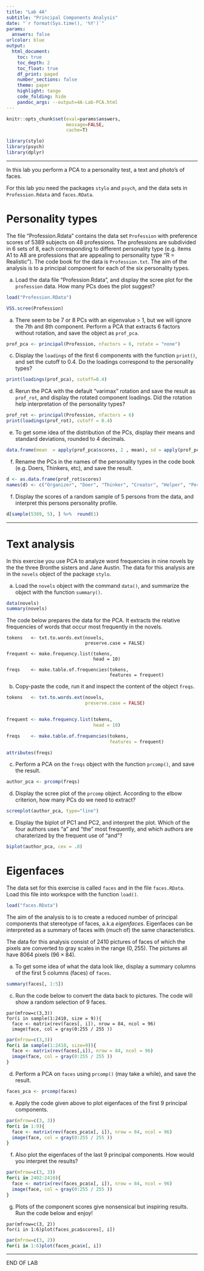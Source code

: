 ---
title: "Lab 4A"
subtitle: "Principal Components Analysis"
date: "`r format(Sys.time(), '%Y')`"
params:
  answers: false
urlcolor: blue
output: 
  html_document:
    toc: true
    toc_depth: 2
    toc_float: true
    df_print: paged
    number_sections: false
    theme: paper
    highlight: tango
    code_folding: hide
    pandoc_args: --output=4A-Lab-PCA.html
---


```{r setup, include=F, message=F}
knitr::opts_chunk$set(eval=params$answers, 
                      message=FALSE,
                      cache=T)

library(stylo)
library(psych)
library(dplyr)
```

---



In this lab you perform a PCA to a personality test, a text and photo's of faces.

For this lab you need the packages `stylo` and `psych`, and the data sets in `Profession.Rdata` and `faces.RData`. 

# Personality types

The file "Profession.Rdata" contains the data set `Profession` with preference scores of 5389 subjects on 48 professions. The professions are subdivided in 6 sets of 8, each corresponding to different personality type (e.g. items A1 to A8 are professions that are appealing to personality type "R =  Realistic"). The code book for the data is `Profession.txt`. The aim of the analysis is to a principal component for each of the six personality types.


a. Load the data file "Profession.Rdata", and display the scree plot for the `profession` data. How many PCs does the plot suggest? 

```{r}
load("Profession.RData")

VSS.scree(Profession)
```

a. There seem to be 7 or 8 PCs with an eigenvalue > 1, but we will ignore the 7th and 8th component. Perform a PCA that extracts 6 factors without rotation, and save the object as `prof_pca`. 

```{r}
prof_pca <- principal(Profession, nfactors = 6, rotate = "none")
```



c. Display the `loadings` of the first 6 components with the function `print()`, and set the cutoff to 0.4. Do the loadings correspond to the personality types?

```{r}
print(loadings(prof_pca), cutoff=0.4)
```

d. Rerun the PCA with the default "varimax" rotation and save the result as `prof_rot`, and display the rotated component loadings. Did the rotation help interpretation of the personality types?

```{r}
prof_rot <- principal(Profession, nfactors = 6)
print(loadings(prof_rot), cutoff = 0.4)
```


e. To get some idea of the distribution of the PCs, display their means and standard deviations, rounded to 4 decimals.

```{r}
data.frame(mean  = apply(prof_pca$scores, 2 , mean), sd = apply(prof_pca$scores, 2, sd)) %>% round(4)
```

f. Rename the PCs in the names of the personality types in the code book (e.g. Doers, Thinkers, etc), and save the result.

```{r}
d <- as.data.frame(prof_rot$scores) 
names(d) <- c("Organizer", "Doer", "Thinker", "Creator", "Helper", "Persuader") 
```



f. Display the scores of a random sample of 5 persons from the data, and interpret this persons personality profile.

```{r}
d[sample(5389, 5), ] %>%  round(1)
```

---

# Text analysis

In this exercise you use PCA to analyze word frequencies in nine novels by the the three Bronthe sisters and Jane Austin. The data for this analysis are in the `novels` object of the package `stylo`.

a. Load the `novels` object with the command `data()`, and summarize the object with the function `summary()`. 

```{r}
data(novels)
summary(novels)
```

The code below prepares the data for the PCA. It extracts the relative frequencies of words that occur most frequently in the novels.

```
tokens   <- txt.to.words.ext(novels, 
                             preserve.case = FALSE)

frequent <- make.frequency.list(tokens, 
                                head = 10)

freqs    <- make.table.of.frequencies(tokens, 
                                      features = frequent)
```


b. Copy-paste the code, run it and inspect the content of the object `freqs`.

```{r echo=FALSE}
tokens   <- txt.to.words.ext(novels, 
                             preserve.case = FALSE)


frequent <- make.frequency.list(tokens, 
                                head = 10)

freqs    <- make.table.of.frequencies(tokens, 
                                      features = frequent)

attributes(freqs)
```

c. Perform a PCA on the `freqs` object with the function `prcomp()`, and save the result.

```{r}
author_pca <- prcomp(freqs)
```


d. Display the scree plot of the `prcomp` object. According to the elbow criterion, how many PCs do we need to extract?

```{r}
screeplot(author_pca, type="line")
```


e. Display the biplot of PC1 and PC2, and interpret the plot. Which of the four authors uses "a" and "the" most frequently, and which authors are charaterized by the frequent use of "and"?

```{r fig.width = 7, fig.height = 7}
biplot(author_pca, cex = .8)
```


# Eigenfaces

The data set for this exercise is called `faces` and in the file `faces.RData`. Load this file into workspce with the function `load()`. 

```{r}
load("faces.RData")
```

The aim of the analysis to is to create a reduced number of principal components that stereotype of faces, a.k.a _eigenfaces_. Eigenfaces can be interpreted as a summary of faces with (much of) the same characteristics.

The data for this analysis consist of 2410 pictures of faces of which the pixels are converted to gray scales in the range $(0, 255)$. The pictures all have 8064 pixels  $(96\times84)$.


a. To get some idea of what the data look like, display a summary columns of the first 5 columns (faces) of `faces`.

```{r}
summary(faces[, 1:5])
```


c. Run the code below to convert the data back to pictures. The code will show a random selection of 9 faces.

```
par(mfrow=c(3,3))
for(i in sample(1:2410, size = 9)){
  face <- matrix(rev(faces[, i]), nrow = 84, ncol = 96)
  image(face, col = gray(0:255 / 255 ))
```


```{r echo=F, fig.height=9}
par(mfrow=c(3,3))
for(i in sample(1:2410, size=9)){
  face <- matrix(rev(faces[,i]), nrow = 84, ncol = 96)
  image(face, col = gray(0:255 / 255 ))
}
```

d. Perform a PCA on `faces` using `prcomp()` (may take a while), and save the result. 

```{r}
faces_pca <- prcomp(faces)
```


e. Apply the code given above to plot eigenfaces of the first 9 principal components. 


```{r fig.height=9}
par(mfrow=c(3, 3))
for(i in 1:9){
  face <- matrix(rev(faces_pca$x[, i]), nrow = 84, ncol = 96)
  image(face, col = gray(0:255 / 255 ))
}
```

f. Also plot the eigenfaces of the last 9 principal components. How would you interpret the results?

```{r echo=F, fig.height=9}
par(mfrow=c(3, 3))
for(i in 2402:2410){
  face <- matrix(rev(faces_pca$x[, i]), nrow = 84, ncol = 96)
  image(face, col = gray(0:255 / 255 ))
}
```



g. Plots of the component scores give nonsensical but inspiring results. Run the code below and enjoy!

```
par(mfrow=c(3, 2))
for(i in 1:6)plot(faces_pca$scores[, i])
```


```{r echo=FALSE, fig.width=10, fig.height=12}
par(mfrow=c(3, 2))
for(i in 1:6)plot(faces_pca$x[, i])
```

---

END OF LAB